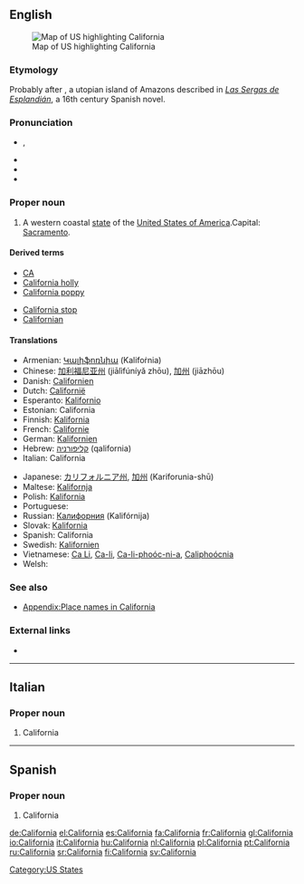 {{also|Califórnia}}

==English==
[[Image:Map of USA highlighting California.png|thumb|right|Map of US highlighting California]]

===Etymology===
Probably after {{term|California|lang=es}}, a utopian island of Amazons described in ''[[w:Las Sergas de Esplandián|Las Sergas de Esplandián]]'', a 16th century Spanish novel.

===Pronunciation===
* {{a|US}} {{IPA|/ˌkæl.ɪ.ˈfɔɹ.njə/|/ˌkæl.ɪ.ˈfɔɹ.ni.ə/}}, {{SAMPA|/%k{lI"fOrnj@/|/%k{lI"fOrni@/}}
* {{audio|en-us-California.ogg|Audio (US)}}
* {{rhymes|ɔː(r)niə}}
* {{hyphenation|Cal|i|for|nia}}

===Proper noun===
{{en-proper noun}}

# A western coastal [[state]] of the [[United States of America]].Capital: [[Sacramento]].

====Derived terms====
{{top2}}
* [[CA]]
* [[California holly]]
* [[California poppy]]
{{mid2}}
* [[California stop]]
* [[Californian]]
{{bottom}}

====Translations====
{{trans-top|state of the United States of America}}
* Armenian: [[Կալիֆոռնիա]] (Kalifoṙnia)
* Chinese: [[加利福尼亚州]] (jiālìfúníyǎ zhōu), [[加州]] (jiāzhōu)
* Danish: [[Californien]]
* Dutch: [[Californië]]
* Esperanto: [[Kalifornio]]
* Estonian: California
* Finnish: [[Kalifornia]]
* French: [[Californie]] {{f}}
* German: [[Kalifornien]] {{n}}
* Hebrew: [[קליפורניה]] (qalifornia) {{f}}
* Italian: California {{f}}
{{trans-mid}}
* Japanese: [[カリフォルニア州]], [[加州]] (Kariforunia-shū)
* Maltese: [[Kalifornja]]
* Polish: [[Kalifornia]] {{f}}
* Portuguese: {{t|pt|Califórnia|f}}
* Russian: [[Калифорния]] (Kalifórnija) {{f}}
* Slovak: [[Kalifornia]] {{f}}
* Spanish: California {{f}}
* Swedish: [[Kalifornien]]
* Vietnamese: [[Ca Li]], [[Ca-li]], [[Ca-li-phoóc-ni-a]], [[Caliphoócnia]]
* Welsh: {{t-|cy|Califfornia}}
{{trans-bottom}}

===See also===
*[[Appendix:Place names in California]]

===External links===
* {{pedialite}}

[[Category:US States]]

----

==Italian==

===Proper noun===
{{infl|it|proper noun|g=f}}

# California

----

==Spanish==

===Proper noun===
{{infl|es|proper noun|g=f}}

# California

[[de:California]]
[[el:California]]
[[es:California]]
[[fa:California]]
[[fr:California]]
[[gl:California]]
[[io:California]]
[[it:California]]
[[hu:California]]
[[nl:California]]
[[pl:California]]
[[pt:California]]
[[ru:California]]
[[sr:California]]
[[fi:California]]
[[sv:California]]